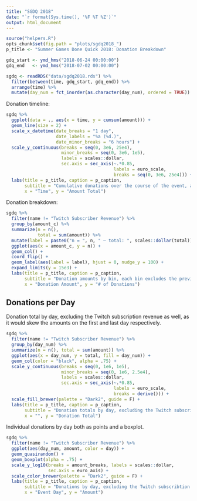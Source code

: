```yaml
---
title: "SGDQ 2018"
date: "`r format(Sys.time(), '%F %T %Z')`"
output: html_document
---
```


```r
source("helpers.R")
opts_chunk$set(fig.path = "plots/sgdq2018_")
p_title <- "Summer Games Done Quick 2018: Donation Breakdown"

gdq_start <- ymd_hms("2018-06-24 00:00:00")
gdq_end   <- ymd_hms("2018-07-02 00:00:00")

sgdq <- readRDS("data/sgdq2018.rds") %>%
  filter(between(time, gdq_start, gdq_end)) %>%
  arrange(time) %>%
  mutate(day_num = fct_inorder(as.character(day_num), ordered = TRUE))
```

Donation timeline:

```r
sgdq %>%
  ggplot(data = ., aes(x = time, y = cumsum(amount))) +
  geom_line(size = 2) +
  scale_x_datetime(date_breaks = "1 day",
                   date_labels = "%a (%d.)",
                   date_minor_breaks = "6 hours") +
  scale_y_continuous(breaks = seq(0, 3e6, 25e4),
                     minor_breaks = seq(0, 3e6, 1e5),
                     labels = scales::dollar,
                     sec.axis = sec_axis(~.*0.85,
                                         labels = euro_scale,
                                         breaks = seq(0, 3e6, 25e4))) +
  labs(title = p_title, caption = p_caption,
       subtitle = "Cumulative donations over the course of the event, all times in UTC.",
       x = "Time", y = "Amount Total")
```

Donation breakdown:

```r
sgdq %>%
  filter(name != "Twitch Subscriber Revenue") %>%
  group_by(amount_c) %>%
  summarize(n = n(),
            total = sum(amount)) %>%
  mutate(label = paste0("n = ", n, " – total: ", scales::dollar(total))) %>%
  ggplot(aes(x = amount_c, y = n)) +
  geom_col() +
  coord_flip() +
  geom_label(aes(label = label), hjust = 0, nudge_y = 100) +
  expand_limits(y = 15e3) +
  labs(title = p_title, caption = p_caption,
       subtitle = "Donation amounts by bin, each bin excludes the previous lower bin.\nExcluding donations labelled 'Twitch Subscriber Revenue'",
       x = "Donation Amount", y = "# of Donations")
```

## Donations per Day

Donation total by day, excluding the Twitch subscription revenue as well, as it would skew the amounts on the first and last day respectively.

```r
sgdq %>%
  filter(name != "Twitch Subscriber Revenue") %>%
  group_by(day_num) %>%
  summarize(n = n(), total = sum(amount)) %>%
  ggplot(aes(x = day_num, y = total, fill = day_num)) +
  geom_col(color = "black", alpha = .75) +
  scale_y_continuous(breaks = seq(0, 1e6, 1e5),
                     minor_breaks = seq(0, 1e6, 2.5e4),
                     labels = scales::dollar,
                     sec.axis = sec_axis(~.*0.85,
                                         labels = euro_scale,
                                         breaks = derive())) +
  scale_fill_brewer(palette = "Dark2", guide = F) +
  labs(title = p_title, caption = p_caption,
       subtitle = "Donation totals by day, excluding the Twitch subscribtion revenue.",
       x = "", y = "Donation Total")
```

Individual donations by day both as points and a boxplot.

```r
sgdq %>%
  filter(name != "Twitch Subscriber Revenue") %>%
  ggplot(aes(day_num, amount, color = day)) +
  geom_quasirandom() +
  geom_boxplot(alpha = .75) +
  scale_y_log10(breaks = amount_breaks, labels = scales::dollar,
                sec.axis = euro_axis) +
  scale_color_brewer(palette = "Dark2", guide = F) +
  labs(title = p_title, caption = p_caption,
       subtitle = "Donations by day, excluding the Twitch subscribtion revenue.",
       x = "Event Day", y = "Amount")
```

